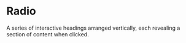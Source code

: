 # Radio

A series of interactive headings arranged vertically, each revealing a section of content when clicked.

